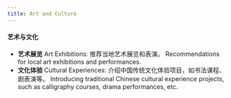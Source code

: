 ```yaml
---
title: Art and Culture
---
```



#### 艺术与文化

- **艺术展览**
  Art Exhibitions: 推荐当地艺术展览和表演。
  Recommendations for local art exhibitions and performances.
- **文化体验**
  Cultural Experiences: 介绍中国传统文化体验项目，如书法课程、剧表演等。
  Introducing traditional Chinese cultural experience projects, such as calligraphy courses, drama performances, etc.


